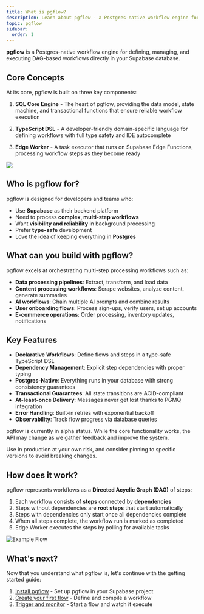 ```yaml
---
title: What is pgflow?
description: Learn about pgflow - a Postgres-native workflow engine for defining, managing, and executing DAG-based workflows within your Supabase project
topic: pgflow
sidebar:
  order: 1
---
```



<NotProductionReady />

**pgflow** is a Postgres-native workflow engine for defining, managing, and executing DAG-based workflows directly in your Supabase database.

## Core Concepts

At its core, pgflow is built on three key components:

1. **SQL Core Engine** - The heart of pgflow, providing the data model, state machine, and transactional functions that ensure reliable workflow execution

2. **TypeScript DSL** - A developer-friendly domain-specific language for defining workflows with full type safety and IDE autocomplete

3. **Edge Worker** - A task executor that runs on Supabase Edge Functions, processing workflow steps as they become ready

![](https://mermaid.ink/img/pako:eNpVUcFqwzAM_RWhc0MXtvWQKaXQMbZD2GG3YQxZtVMTN44xtrMspd9eJWmXFYQs6el9PTHYNjNDQR5YC4pMZ6DYuN2jLmrZm0NDXMDztQJi9n0NLfbOaDnIh2R0oazY1M6K6hIrUbN67kFyEt1xYj-uWVi0YpukfPeEu6QKI7qOOlTjYJ1TtO0sWnS_FmQtfZAjzZZkTz0F4nNw0I3MnJIdQoAGxhMBnXc3qFFVIPm0_3oNK_fPQdgWEiXiHYA-OfEH7j24hjFYuFRorTc0LIQX-nWBnRd6JGnPnmf8I-QHx_Uf-dLVyq4Xt4JLwchI-Lm5uTmx8vS9Hfp8K29H6-9H-wcXd5Kz?type=png)

## Who is pgflow for?

pgflow is designed for developers and teams who:

- Use **Supabase** as their backend platform
- Need to process **complex, multi-step workflows**
- Want **visibility and reliability** in background processing
- Prefer **type-safe** development
- Love the idea of keeping everything in **Postgres**

## What can you build with pgflow?

pgflow excels at orchestrating multi-step processing workflows such as:

- **Data processing pipelines**: Extract, transform, and load data
- **Content processing workflows**: Scrape websites, analyze content, generate summaries
- **AI workflows**: Chain multiple AI prompts and combine results
- **User onboarding flows**: Process sign-ups, verify users, set up accounts
- **E-commerce operations**: Order processing, inventory updates, notifications

## Key Features

- **Declarative Workflows**: Define flows and steps in a type-safe TypeScript DSL
- **Dependency Management**: Explicit step dependencies with proper typing
- **Postgres-Native**: Everything runs in your database with strong consistency guarantees
- **Transactional Guarantees**: All state transitions are ACID-compliant
- **At-least-once Delivery**: Messages never get lost thanks to PGMQ integration
- **Error Handling**: Built-in retries with exponential backoff
- **Observability**: Track flow progress via database queries

<Aside type="caution" title="Alpha Status">
  pgflow is currently in alpha status. While the core functionality works,
  the API may change as we gather feedback and improve the system.
  
  Use in production at your own risk, and consider pinning to specific versions 
  to avoid breaking changes.
</Aside>

## How does it work?

pgflow represents workflows as a **Directed Acyclic Graph (DAG)** of steps:

1. Each workflow consists of **steps** connected by **dependencies**
2. Steps without dependencies are **root steps** that start automatically
3. Steps with dependencies only start once all dependencies complete
4. When all steps complete, the workflow run is marked as completed
5. Edge Worker executes the steps by polling for available tasks

![Example Flow](https://raw.githubusercontent.com/pgflow-dev/pgflow/main/pkgs/core/assets/example-flow.svg)

## What's next?

Now that you understand what pgflow is, let's continue with the getting started guide:

1. [Install pgflow](/pgflow/getting-started/install-pgflow/) - Set up pgflow in your Supabase project
2. [Create your first flow](/pgflow/getting-started/create-first-flow/) - Define and compile a workflow
3. [Trigger and monitor](/pgflow/getting-started/trigger-and-monitor/) - Start a flow and watch it execute
